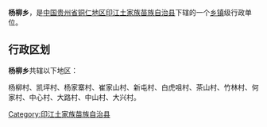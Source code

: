 {{中国乡级行政区
| 行政区全称 = 杨柳乡
| 景观照片文件名 =
| 景观照片描述 =
| 汉语拼音 =
| 通用拼音 =
| 注音符號 =
| 其它标音类型1 =
| 其它标音1 =
| 其它标音类型2 =
| 其它标音2 =
| 其它语言类型1 =
| 其它语言地名1 =
| 其它语言类型2 =
| 其它语言地名2 =
| 上级行政区 = [[贵州省|贵州省]][[铜仁地区|铜仁地区]][[印江土家族苗族自治县|印江土家族苗族自治县]]
| 行政区类别 = [[乡镇|乡镇]]
| 行政区划代码 =
| 地理坐标 =
| 总面积 =
| 户籍人口 =
| 户籍人口年份 =
| 常住人口 =
| 常住人口年份 =
| 人口密度 =
| 行政区划 =
| 官方网站 =
| 政府驻地 =
| 邮政编码 =
| 毗邻行政区 =
| 位置图文件名 =
| 位置图描述 =
}}
'''杨柳乡'''，是[[中华人民共和国|中国]][[贵州省|贵州省]][[铜仁地区|铜仁地区]][[印江土家族苗族自治县|印江土家族苗族自治县]]下辖的一个[[乡镇|乡镇]]级行政单位。

== 行政区划 ==
'''杨柳乡'''共辖以下地区：

杨柳村、凯坪村、杨家寨村、崔家山村、新屯村、白虎咀村、茶山村、竹林村、何家村、中心村、大路村、中山村、大兴村。

{{贵州小作品}}
{{印江土家族苗族自治县行政区划}}

[[Category:印江土家族苗族自治县|Category:印江土家族苗族自治县]]
